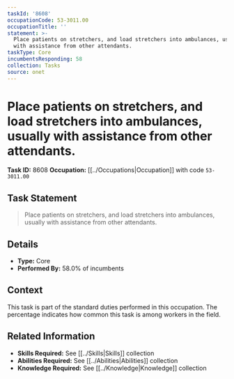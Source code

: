 ```yaml
---
taskId: '8608'
occupationCode: 53-3011.00
occupationTitle: ''
statement: >-
  Place patients on stretchers, and load stretchers into ambulances, usually
  with assistance from other attendants.
taskType: Core
incumbentsResponding: 58
collection: Tasks
source: onet
---
```

# Place patients on stretchers, and load stretchers into ambulances, usually with assistance from other attendants.

**Task ID:** 8608
**Occupation:** [[../Occupations|Occupation]] with code `53-3011.00`

## Task Statement

> Place patients on stretchers, and load stretchers into ambulances, usually with assistance from other attendants.

## Details

- **Type:** Core
- **Performed By:** 58.0% of incumbents

## Context

This task is part of the standard duties performed in this occupation. The percentage indicates how common this task is among workers in the field.

## Related Information

- **Skills Required:** See [[../Skills|Skills]] collection
- **Abilities Required:** See [[../Abilities|Abilities]] collection
- **Knowledge Required:** See [[../Knowledge|Knowledge]] collection
